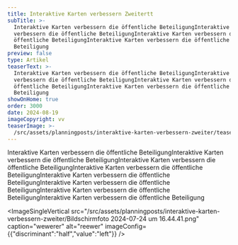 ```yaml
---
title: Interaktive Karten verbessern Zweitertt
subTitle: >-
  Interaktive Karten verbessern die öffentliche BeteiligungInteraktive Karten
  verbessern die öffentliche BeteiligungInteraktive Karten verbessern die
  öffentliche BeteiligungInteraktive Karten verbessern die öffentliche
  Beteiligung
preview: false
type: Artikel
teaserText: >-
  Interaktive Karten verbessern die öffentliche BeteiligungInteraktive Karten
  verbessern die öffentliche BeteiligungInteraktive Karten verbessern die
  öffentliche BeteiligungInteraktive Karten verbessern die öffentliche
  Beteiligung
showOnHome: true
order: 3000
date: 2024-08-19
imageCopyright: vv
teaserImage: >-
  /src/assets/planningposts/interaktive-karten-verbessern-zweiter/teaserImage.png
---
```

Interaktive Karten verbessern die öffentliche BeteiligungInteraktive Karten verbessern die öffentliche BeteiligungInteraktive Karten verbessern die öffentliche BeteiligungInteraktive Karten verbessern die öffentliche BeteiligungInteraktive Karten verbessern die öffentliche BeteiligungInteraktive Karten verbessern die öffentliche BeteiligungInteraktive Karten verbessern die öffentliche BeteiligungInteraktive Karten verbessern die öffentliche Beteiligung

<ImageSingleVertical src="/src/assets/planningposts/interaktive-karten-verbessern-zweiter/Bildschirmfoto 2024-07-24 um 16.44.41.png" caption="wewerer" alt="reewer" imageConfig={{"discriminant":"half","value":"left"}} />
